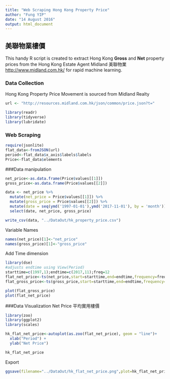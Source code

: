 ```yaml
---
title: "Web Scraping Hong Kong Property Price"
author: "Fung YIP"
date: "14 August 2016"
output: html_document
---
```


## 美聯物業樓價

This handy R script is created to extract Hong Kong **Gross** and **Net** property prices from the Hong Kong Estate Agent Midland 美聯物業 <http://www.midland.com.hk/> for rapid machine learning.

### Data Collection
Hong Kong Property Price Movement is sourced from Midland Realty
```r
url <- "http://resources.midland.com.hk/json/common/price.json?t="
```

```r
library(readr)
library(tidyverse)
library(lubridate)
```



### Web Scraping
```r
require(jsonlite)
flat_data<-fromJSON(url)
period<-flat_data$x_axis$labels$labels
Price<-flat_data$elements
```

###Data manipulation
```r
net_price<-as.data.frame(Price$values[[1]])
gross_price<-as.data.frame(Price$values[[2]])
```

```r
data <- net_price %>% 
  mutate(net_price = Price$values[[1]]) %>% 
  mutate(gross_price = Price$values[[2]]) %>% 
  mutate(date = seq(ymd('1997-01-01'),ymd('2017-11-01'), by = 'month')) %>% 
  select(date, net_price, gross_price)
```

```r
write_csv(data, "../DataOut/hk_property_price.csv")
```


Variable Names
```r
names(net_price)[1]<-"net_price"
names(gross_price)[1]<-"gross_price"
```

Add Time dimension 
```r
library(dse)
#adjusts endtime using View(Period)
starttime=c(1997,1);endtime=c(2017,11);freq=12
flat_net_price<-ts(net_price,start=starttime,end=endtime,frequency=freq)
flat_gross_price<-ts(gross_price,start=starttime,end=endtime,frequency=freq)
```


```r
plot(flat_gross_price)
plot(flat_net_price)
```

###Data Visualization
Net Price 平均實用樓價
```r
library(zoo)
library(ggplot2)
library(scales)

hk_flat_net_price<-autoplot(as.zoo(flat_net_price), geom = "line")+
  xlab("Period") +
  ylab("Net Price") 

hk_flat_net_price
```

Export
```r
ggsave(filename="../DataOut/hk_flat_net_price.png",plot=hk_flat_net_price)
```


